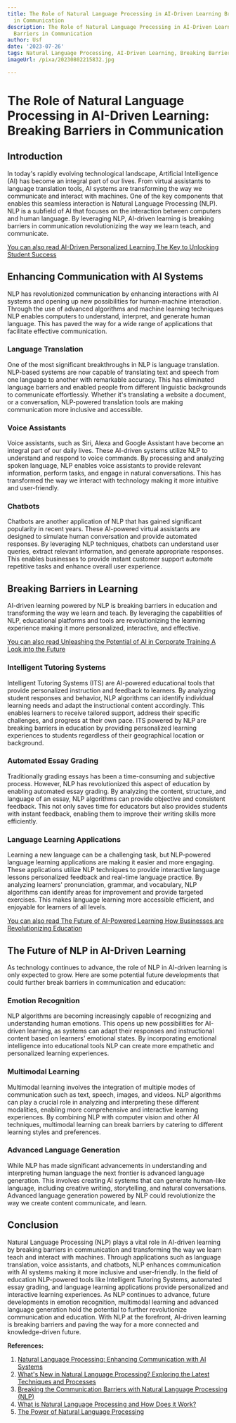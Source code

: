 ```yaml
---
title: The Role of Natural Language Processing in AI-Driven Learning Breaking Barriers
  in Communication
description: The Role of Natural Language Processing in AI-Driven Learning Breaking
  Barriers in Communication
author: Usf
date: '2023-07-26'
tags: Natural Language Processing, AI-Driven Learning, Breaking Barriers, Communication
imageUrl: /pixa/20230802215832.jpg

---
```

# The Role of Natural Language  Processing in AI-Driven Learning: Breaking Barriers in Communication

## Introduction

In today's rapidly  evolving technological landscape, Artificial Intelligence (AI) has become an integral part of our lives. From virtual assistants to language translation tools, AI systems are transforming the way we communicate and  interact with machines.  One of the key components that enables this seamless interaction is  Natural Language Processing (NLP). NLP is a subfield of AI that focuses on the interaction between computers and human language. By leveraging NLP, AI-driven learning is breaking barriers in  communication revolutionizing the way we learn  teach, and communicate.

[You can also read  AI-Driven Personalized Learning The Key to Unlocking Student Success](AI-Driven%20Personalized%20Learning%20The%20Key%20to%20Unlocking%20Student%20Success)


## Enhancing Communication with AI Systems

NLP has revolutionized communication by enhancing interactions with AI systems and opening up new possibilities for human-machine interaction. Through the use of advanced  algorithms and machine learning techniques NLP enables computers to understand, interpret, and generate human language. This has paved the way for a wide range of applications that facilitate effective communication.

### Language Translation

One of the most significant breakthroughs in NLP is language  translation. NLP-based  systems are now capable of  translating text and speech from one language to another with remarkable accuracy. This has eliminated  language barriers and enabled people from different linguistic backgrounds to communicate effortlessly. Whether it's translating a website a document, or a conversation,  NLP-powered translation tools are making  communication more inclusive and accessible.

### Voice Assistants

Voice assistants, such as Siri, Alexa  and Google Assistant have become an integral part of our daily lives. These AI-driven systems utilize  NLP to understand and respond to voice commands. By processing and analyzing spoken language, NLP enables voice assistants to provide relevant information, perform tasks, and engage in natural conversations. This  has  transformed the way we interact with technology making it more intuitive and user-friendly.

###  Chatbots

Chatbots are another application  of NLP that has gained  significant popularity in recent  years. These AI-powered virtual  assistants are  designed to  simulate human  conversation and provide automated responses. By leveraging NLP techniques, chatbots can understand user queries, extract relevant information, and generate appropriate responses. This enables businesses  to  provide  instant customer support automate repetitive tasks and  enhance  overall user experience.

##  Breaking Barriers in Learning

AI-driven learning powered by NLP is  breaking barriers in education and transforming the  way we learn and teach. By leveraging the capabilities of NLP, educational platforms and tools are  revolutionizing the learning experience making it more personalized, interactive, and effective.

[You can also read Unleashing the Potential of AI  in Corporate Training A Look into the  Future](Unleashing%20the%20Potential%20of%20AI%20in%20Corporate%20Training%20A%20Look%20into%20the%20Future)


### Intelligent Tutoring Systems

Intelligent Tutoring Systems (ITS) are AI-powered educational tools that provide personalized instruction and feedback to learners. By analyzing student responses and behavior, NLP algorithms can identify individual learning needs and adapt  the instructional  content accordingly.  This enables learners to  receive tailored support, address  their  specific challenges, and  progress at their own pace. ITS powered by NLP are breaking barriers in education  by providing personalized learning  experiences to students regardless of their geographical location or  background.

### Automated Essay Grading

Traditionally  grading essays has been a time-consuming and subjective process. However, NLP has revolutionized this aspect of education by enabling automated essay grading. By analyzing the content, structure, and language  of an essay, NLP algorithms can provide objective and consistent feedback.  This not only saves time for educators but also provides  students with instant feedback, enabling them to improve their writing skills more efficiently.

### Language Learning Applications

Learning a  new  language can be a challenging task, but NLP-powered language learning applications  are making  it easier and more engaging. These applications utilize NLP techniques to provide interactive language lessons personalized feedback and real-time language practice. By analyzing learners' pronunciation,  grammar, and vocabulary, NLP algorithms can identify areas for improvement and provide targeted exercises. This makes language learning more accessible efficient, and enjoyable for  learners  of all levels.

[You can also read The Future of AI-Powered Learning How Businesses are Revolutionizing Education](The%20Future%20of%20AI-Powered%20Learning%20How%20Businesses%20are%20Revolutionizing%20Education)


## The Future of NLP in AI-Driven Learning

As  technology continues to advance,  the role  of NLP in AI-driven learning is only expected to grow. Here are some potential future developments that could further break barriers in communication and education:

###  Emotion  Recognition

NLP algorithms are becoming increasingly capable of recognizing and  understanding human emotions.  This opens up new possibilities for AI-driven learning, as systems can adapt their  responses and instructional content based on learners' emotional states. By  incorporating emotional intelligence into educational tools NLP can create  more empathetic and personalized learning experiences.

### Multimodal Learning

Multimodal learning involves the integration of multiple modes of communication  such as  text,  speech, images, and videos. NLP algorithms can play a crucial role in analyzing and interpreting these different  modalities, enabling more comprehensive and interactive learning experiences. By combining NLP with computer vision and other  AI techniques, multimodal learning  can break barriers by catering to different learning styles  and preferences.

### Advanced Language Generation

While NLP has made significant advancements in understanding and  interpreting human language  the next frontier is advanced  language generation. This  involves creating  AI systems that can generate human-like  language,  including creative writing, storytelling, and natural conversations. Advanced language  generation powered by NLP could revolutionize the way we create content communicate, and learn.

## Conclusion

Natural Language Processing (NLP) plays a vital role  in AI-driven learning by  breaking barriers in communication and transforming the way we learn teach and  interact  with machines. Through applications  such as language translation, voice assistants, and chatbots, NLP enhances communication  with AI systems making it more inclusive and user-friendly. In the field of education NLP-powered tools like Intelligent Tutoring Systems, automated  essay grading, and language learning applications provide personalized  and interactive learning experiences. As NLP continues  to advance, future developments in emotion recognition, multimodal learning and  advanced language generation hold the  potential to further revolutionize communication and education. With NLP at  the forefront, AI-driven learning is breaking  barriers and  paving the way for a more connected and knowledge-driven future.

**References:**

1. [Natural Language Processing: Enhancing Communication with AI  Systems](https://www.linkedin.com/pulse/natural-language-processing-enhancing-communication-ai-bishnoi)
2. [What's New in Natural Language Processing? Exploring the Latest Techniques and Processes](https://www.linkedin.com/pulse/whats-new-natural-language-processing-exploring-david-adamson-mbcs)
3. [Breaking the Communication Barriers with Natural Language  Processing (NLP)](https://www.alibabacloud.com/blog/breaking-the-communication-barriers-with-natural-language-processing-nlp_593762)
4. [What is Natural Language Processing and How Does it Work?](https://www.datalinknetworks.net/dln_blog/what-is-natural-language-processing-and-how-does-it-work)
5. [The Power  of Natural Language Processing](https://hbr.org/2022/04/the-power-of-natural-language-processing)